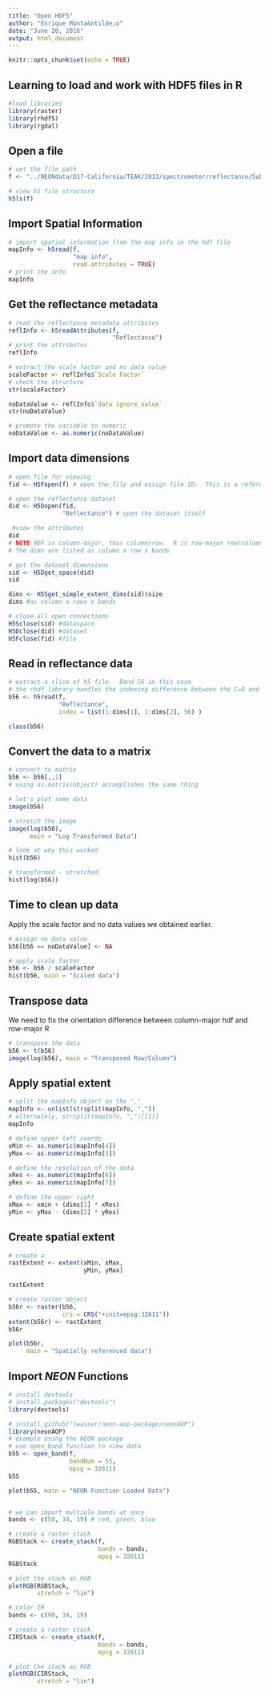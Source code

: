 ```yaml
---
title: "Open HDF5"
author: "Enrique Monta&ntilde;o"
date: "June 20, 2016"
output: html_document
---
```


```r
knitr::opts_chunk$set(echo = TRUE)
```

## Learning to load and work with HDF5 files in R

```r
#load libraries
library(raster)
library(rhdf5)
library(rgdal)
```

## Open a file
```r
# set the file path
f <- "../NEONdata/D17-California/TEAK/2013/spectrometer/reflectance/Subset3NIS1_20130614_100459_atmcor.h5"

# view h5 file structure
h5ls(f)

```

## Import Spatial Information

```r
# import spatial information from the map info in the hdf file
mapInfo <- h5read(f, 
                  "map info",
                  read.attributes = TRUE)
# print the info
mapInfo
```

## Get the reflectance metadata

```r
# read the reflectance metadata attributes
reflInfo <- h5readAttributes(f,
                             "Reflectance")
# print the attributes
reflInfo

# extract the scale factor and no data value
scaleFactor <- reflInfo$`Scale Factor`
# check the structure
str(scaleFactor)

noDataValue <- reflInfo$`data ignore value`
str(noDataValue)

# promote the variable to numeric
noDataValue <- as.numeric(noDataValue)

```

## Import data dimensions

```r
# open file for viewing
fid <- H5Fopen(f) # open the file and assign file ID.  This is a reference only

# open the reflectance dataset
did <- H5Dopen(fid,
               "Reflectance") # open the dataset itself

 #view the attributes
did
# NOTE HDF is column-major, thus column/row.  R is row-major row/column
# The dims are listed as column x row x bands

# get the dataset dimensions
sid <- H5Dget_space(did)
sid

dims <- H5Sget_simple_extent_dims(sid)$size
dims #as column x rows x bands

# close all open connections
H5Sclose(sid) #dataspace
H5Dclose(did) #dataset
H5Fclose(fid) #file
```

## Read in reflectance data

```r
# extract a slice of h5 file.  Band 56 in this case
# the rhdf library handles the indexing difference between the C=0 and R=1
b56 <- h5read(f,
              "Reflectance",
              index = list(1:dims[1], 1:dims[2], 56) )

class(b56)
```

## Convert the data to a matrix

```r
# convert to matrix
b56 <- b56[,,1] 
# using as.matrix(object) accomplishes the same thing

# let's plot some data
image(b56)

# stretch the image
image(log(b56), 
      main = "Log Transformed Data")

# look at why this worked
hist(b56)

# transformed - stretched
hist(log(b56))

```

## Time to clean up data
Apply the scale factor and no data values we obtained earlier.

```r
# Assign no data value
b56[b56 == noDataValue] <- NA

# apply scale factor
b56 <- b56 / scaleFactor
hist(b56, main = "Scaled data")


```

## Transpose data

We need to fix the orientation difference between column-major hdf and row-major R

```r
# transpose the data
b56 <- t(b56)
image(log(b56), main = "Transposed Row/Column")
```

## Apply spatial extent

```r
# split the mapInfo object on the ","
mapInfo <- unlist(strsplit(mapInfo, ","))
# alternately, strsplit(mapInfo, ",")[[1]]
mapInfo

# define upper left coords
xMin <- as.numeric(mapInfo[4])
yMax <- as.numeric(mapInfo[5])

# define the resolution of the data
xRes <- as.numeric(mapInfo[6])
yRes <- as.numeric(mapInfo[7])

# define the upper right
xMax <- xmin + (dims[1] * xRes)
yMin <- yMax - (dims[2] * yRes)
```

## Create spatial extent

```r
# create a 
rastExtent <- extent(xMin, xMax,
                     yMin, yMax)

rastExtent

# create raster object
b56r <- raster(b56,
               crs = CRS("+init=epsg:32611"))
extent(b56r) <- rastExtent
b56r

plot(b56r,
     main = "Spatially referenced data")
```

## Import *NEON* Functions

```r
# install devtools
# install.packages("devtools")
library(devtools)

# install_github("lwasser/neon-aop-package/neonAOP")
library(neonAOP)
# example using the NEON package
# use open_band function to view data
b55 <- open_band(f, 
                 bandNum = 55,
                 epsg = 32611)
b55

plot(b55, main = "NEON Function Loaded Data")


# we can import multiole bands at once
bands <- c(58, 34, 19) # red, green, blue

# create a raster stack
RGBStack <- create_stack(f,
                         bands = bands,
                         epsg = 32611)
RGBStack

# plot the stack as RGB
plotRGB(RGBStack,
        stretch = "lin")

# color IR
bands <- c(90, 34, 19)

# create a raster stack
CIRStack <- create_stack(f,
                         bands = bands,
                         epsg = 32611)

# plot the stack as RGB
plotRGB(CIRStack,
        stretch = "lin")



```

